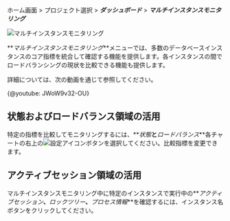 ホーム画面 > プロジェクト選択 > **_ダッシュボード_** > **_マルチインスタンスモニタリング_**

![マルチインスタンスモニタリング](/img/db-multi-instance-monitoring.png)

**_マルチインスタンスモニタリング_**メニューでは、多数のデータベースインスタンスのコア指標を統合して確認する機能を提供します。各インスタンスの間でロードバランシングの現状を比較できる機能も提供します。

詳細については、次の動画を通じて参照してください。

{@youtube: JWoW9v32-OU}

## 状態およびロードバランス領域の活用

特定の指標を比較してモニタリングするには、**_状態_**と**_ロードバランス_**各チャートの右上の![設定アイコン](/img/ico-setting.svg)ボタンを選択してください。比較指標を変更できます。

## アクティブセッション領域の活用

マルチインスタンスモニタリング中に特定のインスタンスで実行中の**_アクティブセッション_**、**_ロックツリー_**、**_プロセス情報_**を確認するには、インスタンス名ボタンをクリックしてください。
